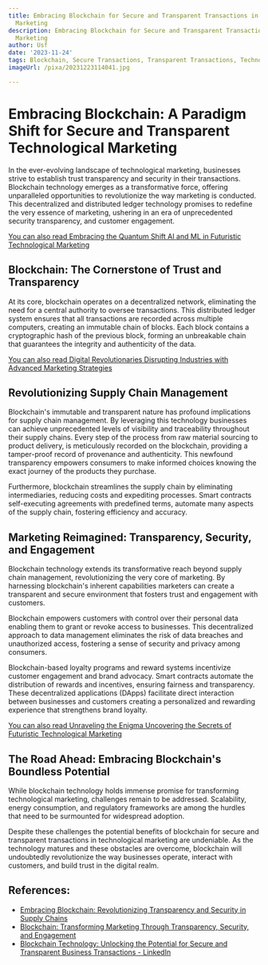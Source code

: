 ```yaml
---
title: Embracing Blockchain for Secure and Transparent Transactions in Technological
  Marketing
description: Embracing Blockchain for Secure and Transparent Transactions in Technological
  Marketing
author: Usf
date: '2023-11-24'
tags: Blockchain, Secure Transactions, Transparent Transactions, Technological Marketing
imageUrl: /pixa/20231223114041.jpg

---
```

# Embracing Blockchain: A  Paradigm Shift for Secure and Transparent Technological Marketing

In the ever-evolving landscape of technological marketing,  businesses strive to establish trust transparency  and security in their transactions. Blockchain technology emerges as  a transformative force, offering unparalleled opportunities to revolutionize the way marketing  is  conducted. This decentralized and  distributed ledger technology promises to redefine the very essence of marketing, ushering in an era of unprecedented security transparency, and customer engagement.

[You can also read Embracing the Quantum  Shift AI and ML  in Futuristic Technological Marketing](Embracing%20the%20Quantum%20Shift%20AI%20and%20ML%20in%20Futuristic%20Technological%20Marketing)


## Blockchain: The Cornerstone of Trust and Transparency

At its core, blockchain operates on a decentralized  network, eliminating the need for  a central authority  to oversee transactions. This distributed ledger system ensures that all  transactions are recorded across multiple computers, creating an immutable chain of blocks.  Each block contains a cryptographic hash of the previous block,  forming an unbreakable chain that guarantees the integrity and authenticity of the data.

[You can also read Digital Revolutionaries Disrupting Industries with Advanced Marketing Strategies](Digital%20Revolutionaries%20Disrupting%20Industries%20with%20Advanced%20Marketing%20Strategies)


## Revolutionizing Supply Chain Management

Blockchain's immutable and transparent nature has profound implications for supply chain management. By leveraging this technology businesses can achieve unprecedented levels of visibility and traceability throughout their supply chains. Every step of the process from raw material sourcing to product delivery, is meticulously recorded on the blockchain, providing a tamper-proof record  of provenance and authenticity. This newfound transparency  empowers consumers to make informed choices knowing the  exact journey  of the products they purchase.

Furthermore, blockchain streamlines the supply chain by eliminating intermediaries, reducing costs and expediting processes.  Smart contracts self-executing  agreements with predefined terms, automate many  aspects of the supply chain, fostering efficiency and accuracy.

## Marketing Reimagined: Transparency, Security,  and Engagement

Blockchain technology extends  its transformative  reach beyond supply chain management, revolutionizing the very  core of marketing. By harnessing  blockchain's inherent capabilities marketers can create  a transparent and secure environment that fosters trust and engagement with customers.

Blockchain empowers  customers with control over their personal data enabling them to grant or revoke access to businesses. This decentralized approach to data management eliminates the risk  of data breaches and unauthorized access, fostering a sense of security and  privacy among  consumers.

Blockchain-based  loyalty programs and reward systems incentivize customer engagement and brand advocacy. Smart contracts automate the distribution of rewards and incentives, ensuring fairness and  transparency. These decentralized applications (DApps) facilitate direct  interaction between businesses  and customers creating a personalized and rewarding experience that strengthens brand loyalty.

[You can  also read  Unraveling  the Enigma Uncovering the Secrets of Futuristic Technological Marketing](Unraveling%20the%20Enigma%20Uncovering%20the%20Secrets%20of%20Futuristic%20Technological%20Marketing)


## The Road Ahead:  Embracing Blockchain's Boundless Potential

While blockchain technology holds immense promise for transforming technological marketing,  challenges remain to be addressed. Scalability, energy consumption, and regulatory frameworks are among the  hurdles that need to be surmounted for widespread adoption.

Despite these challenges  the potential benefits of blockchain  for secure  and  transparent  transactions in technological marketing are undeniable. As the technology matures and these obstacles are overcome, blockchain will undoubtedly revolutionize the way businesses operate, interact  with customers, and build trust in  the digital realm.

## References:
- [Embracing Blockchain: Revolutionizing Transparency and Security in Supply Chains](https://www.linkedin.com/pulse/embracing-blockchain-revolutionizing-transparency-security-denny)
- [Blockchain: Transforming Marketing Through Transparency, Security, and Engagement](https://blog.adrianalacyconsulting.com/blockchain-transforming-marketing-through-transparency-security-and-engagement/)
- [Blockchain Technology: Unlocking the Potential for Secure and Transparent Business Transactions - LinkedIn](https://www.linkedin.com/pulse/blockchain-technology-unlocking-potential-secure-transparent)
